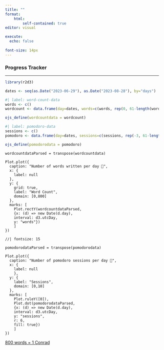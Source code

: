 ```yaml
---
title: ""
format: 
    html:
        self-contained: true
editor: visual

execute:
  echo: false
  
font-size: 14px
---
```


### Progress Tracker

------------------------------------------------------------------------

```r
library(r2d3)
```

```r
dates <- seq(as.Date("2023-06-29"), as.Date("2023-08-28"), by="days")
```

```r
#| label: word-count-data
words <- c()
wordcount <- data.frame(day=dates, words=c(words, rep(0, 61-length(words))))

ojs_define(wordcountdata = wordcount)
```

```r
#| label: pomodoro-data
sessions <- c()
pomodoro <- data.frame(day=dates, sessions=c(sessions, rep(-3, 61-length(sessions))))

ojs_define(pomodorodata = pomodoro)
```

::: {layout-ncol="2"}
```ojs
wordcountdataParsed = transpose(wordcountdata)

Plot.plot({
  caption: "Number of words written per day 📝",
  x: {
    label: null
  },
  y: {
    grid: true,
    label: "Word Count",
    domain: [0,800]
  },
  marks: [
    Plot.rectY(wordcountdataParsed,
    {x: (d) => new Date(d.day), 
    interval: d3.utcDay, 
    y: "words"})
    ]
})

```

```ojs
//| fontsize: 15

pomodorodataParsed = transpose(pomodorodata)

Plot.plot({
  caption: "Number of pomodoro sessions per day 🍅",
  x: {
    label: null
    },
  y: {
    label: "Sessions",
    domain: [0,10]
  },
  marks: [
    Plot.ruleY([0]),
    Plot.dot(pomodorodataParsed,
    {x: (d) => new Date(d.day), 
    interval: d3.utcDay, 
    y: "sessions",
    r: 6,
    fill: true})
    ]
})
```
:::

[800 words = 1 Conrad](https://www.theguardian.com/books/2016/jun/18/my-writing-day-will-self)
